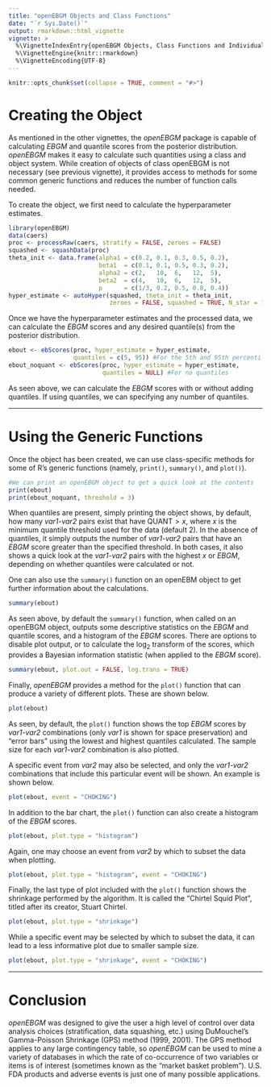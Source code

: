 ---
title: "openEBGM Objects and Class Functions"
date: "`r Sys.Date()`"
output: rmarkdown::html_vignette
vignette: >
  %\VignetteIndexEntry{openEBGM Objects, Class Functions and Individual Calculations}
  %\VignetteEngine{knitr::rmarkdown}
  %\VignetteEncoding{UTF-8}
---

```{r, echo = FALSE}
knitr::opts_chunk$set(collapse = TRUE, comment = "#>")
```

# Creating the Object

As mentioned in the other vignettes, the *openEBGM* package is capable of 
calculating $EBGM$ and quantile scores from the posterior distribution. 
*openEBGM* makes it easy to calculate such quantities using a class and object 
system. While creation of objects of class openEBGM is not necessary (see
previous vignette), it provides access to methods for some common generic
functions and reduces the number of function calls needed.

To create the object, we first need to calculate the hyperparameter estimates.

```{r, warning = FALSE}
library(openEBGM)
data(caers)
proc <- processRaw(caers, stratify = FALSE, zeroes = FALSE)
squashed <- squashData(proc)
theta_init <- data.frame(alpha1 = c(0.2, 0.1, 0.3, 0.5, 0.2),
                         beta1  = c(0.1, 0.1, 0.5, 0.3, 0.2),
                         alpha2 = c(2,   10,  6,   12,  5),
                         beta2  = c(4,   10,  6,   12,  5),
                         p      = c(1/3, 0.2, 0.5, 0.8, 0.4))
hyper_estimate <- autoHyper(squashed, theta_init = theta_init, 
                            zeroes = FALSE, squashed = TRUE, N_star = 1)
```

Once we have the hyperparameter estimates and the processed data, we can
calculate the $EBGM$ scores and any desired quantile(s) from the posterior
distribution.

```{r}
ebout <- ebScores(proc, hyper_estimate = hyper_estimate,
                  quantiles = c(5, 95)) #For the 5th and 95th percentiles
ebout_noquant <- ebScores(proc, hyper_estimate = hyper_estimate,
                          quantiles = NULL) #For no quantiles
```

As seen above, we can calculate the $EBGM$ scores with or without adding 
quantiles. If using quantiles, we can specifying any number of quantiles.

---------

# Using the Generic Functions

Once the object has been created, we can use class-specific methods for some of
R's generic functions (namely, `print()`, `summary()`, and `plot()`).

```{r}
#We can print an openEBGM object to get a quick look at the contents
print(ebout)
print(ebout_noquant, threshold = 3)
```

When quantiles are present, simply printing the object shows, by default, how 
many *var1-var2* pairs exist that have QUANT$>x$, where $x$ is the minimum
quantile threshold used for the data (default 2). In the absence of quantiles,
it simply outputs the number of *var1-var2* pairs that have an $EBGM$ score
greater than the specified threshold. In both cases, it also shows a quick look
at the *var1-var2* pairs with the highest $x$ or $EBGM$, depending on whether
quantiles were calculated or not.

One can also use the `summary()` function on an openEBM object to get further
information about the calculations.

```{r, fig.height=6, fig.width = 7}
summary(ebout)
```

As seen above, by default the `summary()` function, when called on an openEBGM 
object, outputs some descriptive statistics on the $EBGM$ and quantile scores, 
and a histogram of the $EBGM$ scores. There are options to disable plot output,
or to calculate the log~2~ transform of the scores, which provides a Bayesian
information statistic (when applied to the $EBGM$ score).

```{r}
summary(ebout, plot.out = FALSE, log.trans = TRUE)
```

Finally, *openEBGM* provides a method for the `plot()` function that can produce
a variety of different plots. These are shown below.

```{r, fig.height=6, fig.width = 7}
plot(ebout)
```

As seen, by default, the `plot()` function shows the top $EBGM$ scores by 
*var1-var2* combinations (only *var1* is shown for space preservation) and 
"error bars" using the lowest and highest quantiles calculated. The sample
size for each *var1-var2* combination is also plotted.

A specific event from *var2* may also be selected, and only the *var1-var2*
combinations that include this particular event will be shown. An example is
shown below.

```{r, fig.height = 6, fig.width = 7}
plot(ebout, event = "CHOKING")
```

In addition to the bar chart, the `plot()` function can also create a histogram
of the $EBGM$ scores.

```{r, fig.height = 6, fig.width = 7}
plot(ebout, plot.type = "histogram")
```

Again, one may choose an event from *var2* by which to subset the data when
plotting.

```{r, fig.height = 6, fig.width = 7}
plot(ebout, plot.type = "histogram", event = "CHOKING")
```

Finally, the last type of plot included with the `plot()` function shows the
shrinkage performed by the algorithm. It is called the "Chirtel Squid Plot",
titled after its creator, Stuart Chirtel.

```{r, fig.height = 6, fig.width = 7}
plot(ebout, plot.type = "shrinkage")
```

While a specific event may be selected by which to subset the data, it can lead
to a less informative plot due to smaller sample size.

```{r, fig.height = 6, fig.width = 7}
plot(ebout, plot.type = "shrinkage", event = "CHOKING")
```

--------

# Conclusion

*openEBGM* was designed to give the user a high level of control over data 
analysis choices (stratification, data squashing, etc.) using DuMouchel's 
Gamma-Poisson Shrinkage (GPS) method (1999, 2001). The GPS method applies to any 
large contingency table, so *openEBGM* can be used to mine a variety of 
databases in which the rate of co-occurrence of two variables or items is of
interest (sometimes known as the "market basket problem"). U.S. FDA products and
adverse events is just one of many possible applications.
